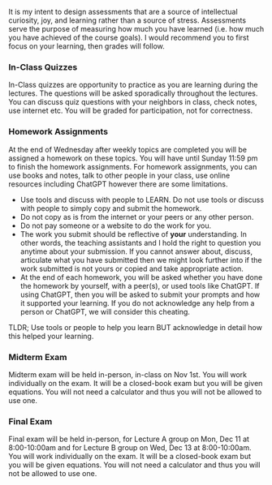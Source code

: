 It is my intent to design assessments that are a source of intellectual curiosity, joy, and learning rather than a source of stress. Assessments serve the purpose of measuring how much you have learned (i.e. how much you have achieved of the course goals). I would recommend you to first focus on your learning, then grades will follow. 

### In-Class Quizzes

In-Class quizzes are opportunity to practice as you are learning during the lectures. 
The questions will be asked sporadically throughout the lectures. You can discuss quiz questions with your neighbors in class, check notes, use internet etc. 
You will be graded for participation, not for correctness.


### Homework Assignments

At the end of Wednesday after weekly topics are completed you will be assigned a homework on these topics. You will have until Sunday 11:59 pm to finish the homework assignments. 
For homework assignments, you can use books and notes, talk to other people in your class, use online resources including ChatGPT however there are some limitations.

- Use tools and discuss with people to LEARN. Do not use tools or discuss with people to simply copy and submit the homework.
- Do not copy as is from the internet or your peers or any other person.
- Do not pay someone or a website to do the work for you.
- The work you submit should be reflective of **your** understanding. In other words, the teaching assistants and I hold the right to question you anytime about your submission. If you cannot answer about, discuss, articulate what you have submitted then we might look further into if the work submitted is not yours or copied and take appropriate action.
- At the end of each homework, you will be asked whether you have done the homework by yourself, with a peer(s), or used tools like ChatGPT. If using ChatGPT, then you will be asked to submit your prompts and how it supported your learning. If you do not acknowledge any help from a person or ChatGPT, we will consider this cheating.

TLDR; Use tools or people to help you learn BUT acknowledge in detail how this helped your learning.

### Midterm Exam

Midterm exam will be held in-person, in-class on Nov 1st. 
You will work individually on the exam.
It will be a closed-book exam but you will be given equations.
You will not need a calculator and thus you will not be allowed to use one.

### Final Exam

Final exam will be held in-person, for Lecture A group on Mon, Dec 11 at 8:00-10:00am and for Lecture B group on Wed, Dec 13 at 8:00-10:00am.
You will work individually on the exam.
It will be a closed-book exam but you will be given equations.
You will not need a calculator and thus you will not be allowed to use one.
